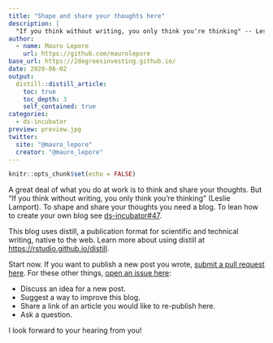 ```yaml
---
title: "Shape and share your thoughts here"
description: |
  "If you think without writing, you only think you're thinking" -- Leslie Lamport.
author:
  - name: Mauro Lepore
    url: https://github.com/maurolepore
base_url: https://2degreesinvesting.github.io/
date: 2020-06-02
output: 
  distill::distill_article:
    toc: true
    toc_depth: 3
    self_contained: true
categories:
  - ds-incubator
preview: preview.jpg
twitter:
  site: "@mauro_lepore"
  creator: "@mauro_lepore"
---
```


```r
knitr::opts_chunk$set(echo = FALSE)
```

A great deal of what you do at work is to think and share your thoughts. But "If you think without writing, you only think you're thinking" (Leslie Lamport). To shape and share your thoughts you need a blog. To lean how to create your own blog see [ds-incubator#47](https://github.com/2DegreesInvesting/ds-incubator/issues/47).

This blog uses distill, a publication format for scientific and technical writing, native to the web. Learn more about using distill at <https://rstudio.github.io/distill>.

Start now. If you want to publish a new post you wrote, [submit a pull request here](https://github.com/2DegreesInvesting/2DegreesInvesting.github.io/pulls). For these other things, [open an issue here](https://github.com/2DegreesInvesting/2DegreesInvesting.github.io/issues):

* Discuss an idea for a new post.
* Suggest a way to improve this blog.
* Share a link of an article you would like to re-publish here.
* Ask a question.

I look forward to your hearing from you!